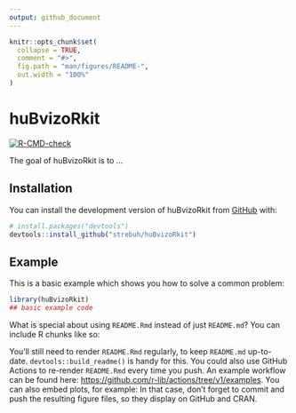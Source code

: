 ```yaml
---
output: github_document
---
```


<!-- README.md is generated from README.Rmd. Please edit that file -->

```r
knitr::opts_chunk$set(
  collapse = TRUE,
  comment = "#>",
  fig.path = "man/figures/README-",
  out.width = "100%"
)
```

# huBvizoRkit

<!-- badges: start -->
[![R-CMD-check](https://github.com/strebuh/huBvizoRkit/actions/workflows/R-CMD-check.yaml/badge.svg)](https://github.com/strebuh/huBvizoRkit/actions/workflows/R-CMD-check.yaml)
<!-- badges: end -->

The goal of huBvizoRkit is to ...

## Installation

You can install the development version of huBvizoRkit from [GitHub](https://github.com/) with:

``` r
# install.packages("devtools")
devtools::install_github("strebuh/huBvizoRkit")
```

## Example

This is a basic example which shows you how to solve a common problem:

```r
library(huBvizoRkit)
## basic example code
```

What is special about using `README.Rmd` instead of just `README.md`? You can include R chunks like so:

You'll still need to render `README.Rmd` regularly, to keep `README.md` up-to-date. `devtools::build_readme()` is handy for this. You could also use GitHub Actions to re-render `README.Rmd` every time you push. An example workflow can be found here: <https://github.com/r-lib/actions/tree/v1/examples>.
You can also embed plots, for example:
In that case, don't forget to commit and push the resulting figure files, so they display on GitHub and CRAN.
